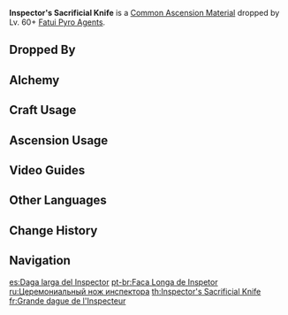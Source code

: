 {{Item Infobox
|id           = 112031
|image        = Item Inspector's Sacrificial Knife.png
|type         = Common Ascension Materials
|group        = Sacrificial Knives
|group2       = Elite Enemy Drops
|invCategory  = Character Development Items
|rarity       = 4
|description  = In the hands of its lord, this fierce weapon has handled many "debts." No one has eyes in the back of their heads, and this weapon and its related techniques are designed around that weakness.
|source1      = Dropped by Lv. 60+ [[Fatui Pyro Agent]]s
|source2      = [[Alchemy]]
}}
'''Inspector's Sacrificial Knife''' is a [[Common Ascension Material]] dropped by Lv. 60+ [[Fatui Pyro Agent]]s.

==Dropped By==
{{Dropped By|level=60}}

==Alchemy==
{{Recipe
|type = Crafting
|Agent's Sacrificial Knife = 3
|Mora = 125
|sort = Agent's Sacrificial Knife,Mora
}}

==Craft Usage==
{{Craft Usage}}

==Ascension Usage==
{{Ascension Usage}}

==Video Guides==
{{EVT
|video1   = https://youtu.be/40NmYRRTD6s
|caption1 = Fatui Pyro Agents Farming Location
}}

==Other Languages==
{{Other Languages
|en      = Inspector's Sacrificial Knife
|zhs     = 督察长祭刀
|zhs_rm  = Dūcházhǎng Jìdāo
|zht     = 督察長祭刀
|zht_rm  = Dūcházhǎng Jìdāo
|zh_tl   = Inspector General's Sacrificial Knife
|ja      = 検査官の刀
|ja_rm   = Kensakan no Katana
|ja_tl   = Inspector's Blade
|ko      = 검사관의 제도
|ko_rm   = Geomsagwan-ui Jedo
|ko_tl   = Inspector's Sacrificial Knife
|es      = Daga larga del inspector
|es_tl   = Inspector's Long Dagger
|fr      = Grande dague de l'Inspecteur
|fr_tl   = Inspector's Large Dagger
|ru      = Церемониальный нож инспектора
|ru_tl   = Inspector's Ceremonial Knife
|th      = Inspector's Sacrificial Knife
|vi      = Dao Đô Thám Trưởng
|vi_tl   = 
|de      = Zeremonielles Kundschafterlangschwert
|de_tl   = Ceremonial Scout Longsword
|id      = Inspector's Sacrificial Knife
|pt      = Faca Longa de Inspetor
|pt_tl   = 
}}

==Change History==
{{Change History|1.0}}

==Navigation==
{{Development Item Navbox|type=Common Ascension Materials}}

[[es:Daga larga del Inspector]]
[[pt-br:Faca Longa de Inspetor]]
[[ru:Церемониальный нож инспектора]]
[[th:Inspector's Sacrificial Knife]]
[[fr:Grande dague de l'Inspecteur]]